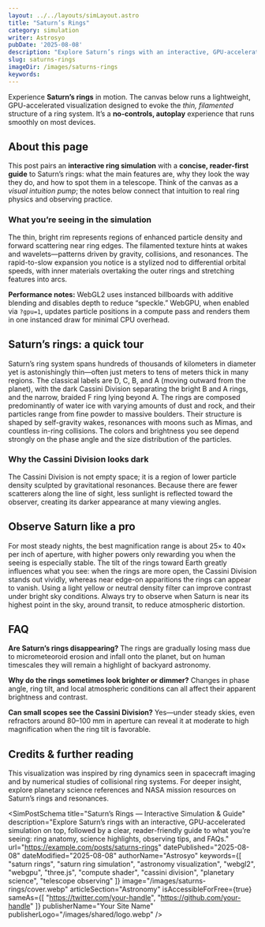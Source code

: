 ```yaml
---
layout: ../../layouts/simLayout.astro
title: "Saturn’s Rings"
category: simulation
writer: Astrosyo
pubDate: '2025-08-08'
description: "Explore Saturn’s rings with an interactive, GPU-accelerated simulation on top, followed by a clear, reader-friendly guide to what you’re seeing: ring anatomy, science highlights, observing tips, and FAQs."
slug: saturns-rings
imageDir: /images/saturns-rings
keywords:
---
```



<div class="sim-container centered_flex">
  <p class="Tool-Explanation">Experience <strong>Saturn’s rings</strong> in motion. The canvas below runs a lightweight, GPU-accelerated visualization designed to evoke the <em>thin, filamented</em> structure of a ring system. It’s a <strong>no-controls, autoplay</strong> experience that runs smoothly on most devices.</p>

  <div class="sim-stage" aria-label="Saturn ring simulation canvas">
    <SimCanvas slug="saturns-rings" />
  </div>

  <figcaption class="sim-caption"></figcaption>
</div>

<div class="sim-article">

  <h2 id="about-this-page">About this page</h2>
  <p>
    This post pairs an <strong>interactive ring simulation</strong> with a <strong>concise, reader-first guide</strong> to Saturn’s rings: what the main features are, why they look the way they do, and how to spot them in a telescope. Think of the canvas as a <em>visual intuition pump</em>; the notes below connect that intuition to real ring physics and observing practice.
  </p>

  <h3 id="what-youre-seeing">What you’re seeing in the simulation</h3>
  <p>
    The thin, bright rim represents regions of enhanced particle density and forward scattering near ring edges. The filamented texture hints at wakes and wavelets—patterns driven by gravity, collisions, and resonances. The rapid-to-slow expansion you notice is a stylized nod to differential orbital speeds, with inner materials overtaking the outer rings and stretching features into arcs.
  </p>

  <aside class="note">
    <strong>Performance notes:</strong> WebGL2 uses instanced billboards with additive blending and disables depth to reduce “speckle.” WebGPU, when enabled via <code>?gpu=1</code>, updates particle positions in a compute pass and renders them in one instanced draw for minimal CPU overhead.
  </aside>

  <h2 id="saturns-rings-quick-tour">Saturn’s rings: a quick tour</h2>
  <p>
    Saturn’s ring system spans hundreds of thousands of kilometers in diameter yet is astonishingly thin—often just meters to tens of meters thick in many regions. The classical labels are D, C, B, and A (moving outward from the planet), with the dark Cassini Division separating the bright B and A rings, and the narrow, braided F ring lying beyond A. The rings are composed predominantly of water ice with varying amounts of dust and rock, and their particles range from fine powder to massive boulders. Their structure is shaped by self-gravity wakes, resonances with moons such as Mimas, and countless in-ring collisions. The colors and brightness you see depend strongly on the phase angle and the size distribution of the particles.
  </p>

  <h3 id="why-the-cassini-division-looks-dark">Why the Cassini Division looks dark</h3>
  <p>
    The Cassini Division is not empty space; it is a region of lower particle density sculpted by gravitational resonances. Because there are fewer scatterers along the line of sight, less sunlight is reflected toward the observer, creating its darker appearance at many viewing angles.
  </p>

  <h2 id="observe-saturn-like-a-pro">Observe Saturn like a pro</h2>
  <p>
    For most steady nights, the best magnification range is about 25× to 40× per inch of aperture, with higher powers only rewarding you when the seeing is especially stable. The tilt of the rings toward Earth greatly influences what you see: when the rings are more open, the Cassini Division stands out vividly, whereas near edge-on apparitions the rings can appear to vanish. Using a light yellow or neutral density filter can improve contrast under bright sky conditions. Always try to observe when Saturn is near its highest point in the sky, around transit, to reduce atmospheric distortion.
  </p>

  <h2 id="faq">FAQ</h2>
  <p>
    <strong>Are Saturn’s rings disappearing?</strong> The rings are gradually losing mass due to micrometeoroid erosion and infall onto the planet, but on human timescales they will remain a highlight of backyard astronomy.
  </p>
  <p>
    <strong>Why do the rings sometimes look brighter or dimmer?</strong> Changes in phase angle, ring tilt, and local atmospheric conditions can all affect their apparent brightness and contrast.
  </p>
  <p>
    <strong>Can small scopes see the Cassini Division?</strong> Yes—under steady skies, even refractors around 80–100&nbsp;mm in aperture can reveal it at moderate to high magnification when the ring tilt is favorable.
  </p>

  <h2 id="credits-further-reading">Credits & further reading</h2>
  <p>
    This visualization was inspired by ring dynamics seen in spacecraft imaging and by numerical studies of collisional ring systems. For deeper insight, explore planetary science references and NASA mission resources on Saturn’s rings and resonances.
  </p>

</div>

<SimPostSchema
  title="Saturn’s Rings — Interactive Simulation & Guide"
  description="Explore Saturn’s rings with an interactive, GPU-accelerated simulation on top, followed by a clear, reader-friendly guide to what you’re seeing: ring anatomy, science highlights, observing tips, and FAQs."
  url="https://example.com/posts/saturns-rings"
  datePublished="2025-08-08"
  dateModified="2025-08-08"
  authorName="Astrosyo"
  keywords={[
    "saturn rings",
    "saturn ring simulation",
    "astronomy visualization",
    "webgl2",
    "webgpu",
    "three.js",
    "compute shader",
    "cassini division",
    "planetary science",
    "telescope observing"
  ]}
  image="/images/saturns-rings/cover.webp"
  articleSection="Astronomy"
  isAccessibleForFree={true}
  sameAs={[
    "https://twitter.com/your-handle",
    "https://github.com/your-handle"
  ]}
  publisherName="Your Site Name"
  publisherLogo="/images/shared/logo.webp"
/>